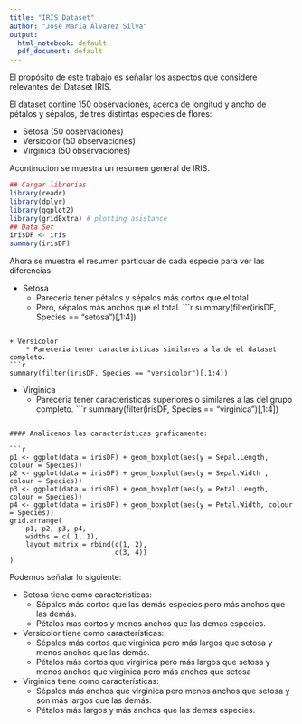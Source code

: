 ---
title: "IRIS Dataset"
author: "José María Álvarez Silva"
output:
  html_notebook: default
  pdf_document: default
---

El propósito de este trabajo es señalar los aspectos que considere relevantes del Dataset IRIS.

El dataset contine 150 observaciones, acerca de longitud y ancho de pétalos y sépalos, de tres distintas especies de flores:

+ Setosa (50 observaciones)
+ Versicolor (50 observaciones)
+ Virginica (50 observaciones)

Acontinución se muestra un resumen general de IRIS.

```{r, echo=FALSE, message=FALSE}
## Cargar librerias
library(readr)
library(dplyr)
library(ggplot2)
library(gridExtra) # plotting asistance
## Data Set
irisDF <- iris
summary(irisDF)
```

Ahora se muestra el resumen particuar de cada especie para ver las diferencias:


+ Setosa
    * Pareceria tener pétalos y sépalos más cortos que el total.
    * Pero, sépalos más anchos que el total.
```{r, echo=FALSE}
summary(filter(irisDF, Species == "setosa")[,1:4])

```

+ Versicolor
    * Pareceria tener caracteristicas similares a la de el dataset completo.
```{r, echo=FALSE}
summary(filter(irisDF, Species == "versicolor")[,1:4])

```

+ Virginica
    * Pareceria tener caracteristicas superiores o similares a las del grupo completo.
```{r, echo=FALSE}
summary(filter(irisDF, Species == "virginica")[,1:4])

```

#### Analicemos las características graficamente:

```{r, echo=FALSE, warning=FALSE, error=FALSE, message=FALSE}
p1 <- ggplot(data = irisDF) + geom_boxplot(aes(y = Sepal.Length, colour = Species)) 
p2 <- ggplot(data = irisDF) + geom_boxplot(aes(y = Sepal.Width , colour = Species))
p3 <- ggplot(data = irisDF) + geom_boxplot(aes(y = Petal.Length, colour = Species))
p4 <- ggplot(data = irisDF) + geom_boxplot(aes(y = Petal.Width, colour = Species))
grid.arrange(
    p1, p2, p3, p4, 
    widths = c( 1, 1),
    layout_matrix = rbind(c(1, 2),
                          c(3, 4))
)
```

Podemos señalar lo siguiente:

+ Setosa tiene como características:
    * Sépalos más cortos que las demás especies pero más anchos que las demás.
    * Pétalos mas cortos y menos anchos que las demas especies.
+ Versicolor tiene como características:
    * Sépalos más cortos que virginica pero más largos que setosa y menos anchos que las demás.
    * Pétalos más cortos que virginica pero más largos que setosa y menos anchos que virginica pero más anchos que setosa
+ Virginica tiene como características:
    * Sépalos más anchos que virginica pero menos anchos que setosa y son más largos que las demás.
    * Pétalos más largos y más anchos que las demas especies.